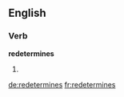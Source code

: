 ==English==

===Verb===
'''redetermines'''

# {{en-third-person singular of|redetermine}}

[[de:redetermines]]
[[fr:redetermines]]